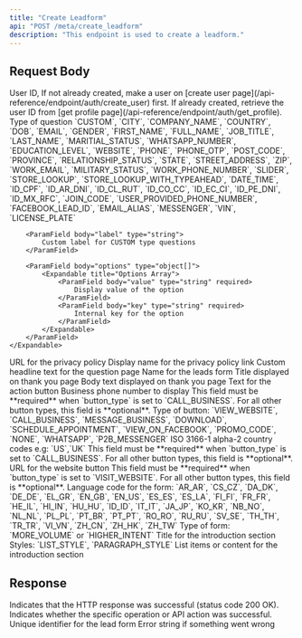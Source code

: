 ```yaml
---
title: "Create Leadform"
api: "POST /meta/create_leadform"
description: "This endpoint is used to create a leadform."
---
```


## Request Body

<ParamField body="userId" type="string" required>
	User ID, If not already created, make a user on [create user
	page](/api-reference/endpoint/auth/create_user) first. If already created,
	retrieve the user ID from [get profile
	page](/api-reference/endpoint/auth/get_profile).
</ParamField>

<ParamField body="leadFormQuestions" type="object[]" required>
	<Expandable title="Lead Form Questions Array">
		<ParamField body="type" type="string" required>
			Type of question `CUSTOM`, `CITY`, `COMPANY_NAME`, `COUNTRY`, `DOB`, `EMAIL`, `GENDER`, `FIRST_NAME`, `FULL_NAME`, `JOB_TITLE`, `LAST_NAME`, `MARITIAL_STATUS`, `WHATSAPP_NUMBER`, `EDUCATION_LEVEL`, `WEBSITE`, `PHONE`, `PHONE_OTP`, `POST_CODE`, `PROVINCE`, `RELATIONSHIP_STATUS`, `STATE`, `STREET_ADDRESS`, `ZIP`, `WORK_EMAIL`, `MILITARY_STATUS`, `WORK_PHONE_NUMBER`, `SLIDER`, `STORE_LOOKUP`, `STORE_LOOKUP_WITH_TYPEAHEAD`, `DATE_TIME`, `ID_CPF`, `ID_AR_DNI`, `ID_CL_RUT`, `ID_CO_CC`, `ID_EC_CI`, `ID_PE_DNI`, `ID_MX_RFC`, `JOIN_CODE`, `USER_PROVIDED_PHONE_NUMBER`, `FACEBOOK_LEAD_ID`, `EMAIL_ALIAS`, `MESSENGER`, `VIN`, `LICENSE_PLATE`
		</ParamField>

    	<ParamField body="label" type="string">
    		Custom label for CUSTOM type questions
    	</ParamField>

    	<ParamField body="options" type="object[]">
    		<Expandable title="Options Array">
    			<ParamField body="value" type="string" required>
    				Display value of the option
    			</ParamField>
    			<ParamField body="key" type="string" required>
    				Internal key for the option
    			</ParamField>
    		</Expandable>
    	</ParamField>
    </Expandable>

</ParamField>

<ParamField body="privacyPolicyUrl" type="string" required>
	URL for the privacy policy
</ParamField>

<ParamField body="privacyPolicyName" type="string" required>
	Display name for the privacy policy link
</ParamField>

<ParamField body="questionPageCustomHeadline" type="string">
	Custom headline text for the question page
</ParamField>

<ParamField body="leadsFormName" type="string" required>
	Name for the leads form
</ParamField>

<ParamField body="thankYouPage" type="object" required>
	<Expandable title="Thank You Page Object">
		<ParamField body="title" type="string" required>
			Title displayed on thank you page
		</ParamField>
		<ParamField body="body" type="string" required>
			Body text displayed on thank you page
		</ParamField>
		<ParamField body="button_text" type="string" required>
			Text for the action button
		</ParamField>
		<ParamField body="business_phone_number" type="string">
			Business phone number to display
				<Note>
				This field must be **required** when `button_type` is set to `CALL_BUSINESS`. For all other button types, this field is **optional**.
			</Note>
		</ParamField>
		<ParamField body="button_type" type="string" required>
			Type of button: `VIEW_WEBSITE`, `CALL_BUSINESS`, `MESSAGE_BUSINESS`,
			`DOWNLOAD`, `SCHEDULE_APPOINTMENT`, `VIEW_ON_FACEBOOK`,
			`PROMO_CODE`, `NONE`, `WHATSAPP`, `P2B_MESSENGER`
		</ParamField>
		<ParamField body="country_code" type="string">
			ISO 3166-1 alpha-2 country codes e.g: `US`,`UK`
				<Note>
				This field must be **required** when `button_type` is set to `CALL_BUSINESS`. For all other button types, this field is **optional**.
			</Note>
		</ParamField>
		<ParamField body="website_url" type="string">
			URL for the website button
			<Note>
				This field must be **required** when `button_type` is set to `VISIT_WEBSITE`. For all other button types, this field is **optional**.
			</Note>
		</ParamField>
	</Expandable>
</ParamField>

<ParamField body="language" type="string" required>
	Language code for the form: `AR_AR`, `CS_CZ`, `DA_DK`, `DE_DE`, `EL_GR`,
	`EN_GB`, `EN_US`, `ES_ES`, `ES_LA`, `FI_FI`, `FR_FR`, `HE_IL`, `HI_IN`,
	`HU_HU`, `ID_ID`, `IT_IT`, `JA_JP`, `KO_KR`, `NB_NO`, `NL_NL`, `PL_PL`,
	`PT_BR`, `PT_PT`, `RO_RO`, `RU_RU`, `SV_SE`, `TH_TH`, `TR_TR`, `VI_VN`,
	`ZH_CN`, `ZH_HK`, `ZH_TW`
</ParamField>

<ParamField body="form_type" type="string" required>
	Type of form: `MORE_VOLUME` or `HIGHER_INTENT`
</ParamField>

<ParamField body="intro" type="object">
	<Expandable title="Intro Object">
		<ParamField body="title" type="string" required>
			Title for the introduction section
		</ParamField>
		<ParamField body="style" type="string" required>
			Styles: `LIST_STYLE`, `PARAGRAPH_STYLE`
		</ParamField>
		<ParamField body="content" type="string[]" required>
			List items or content for the introduction section
    	</ParamField>
    </Expandable>

</ParamField>

## Response

<ResponseField name="success" type="boolean">
	Indicates that the HTTP response was successful (status code 200 OK).
</ResponseField>

<ResponseField name="results" type="object">
	<Expandable title="Results Object">
		<ResponseField name="success" type="boolean">
			Indicates whether the specific operation or API action was
			successful.
		</ResponseField>
		<ResponseField name="leadFormId" type="string">
			Unique identifier for the lead form
		</ResponseField>
		<ResponseField name="error" type="string">
			Error string if something went wrong
		</ResponseField>
	</Expandable>
</ResponseField>
